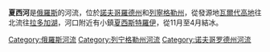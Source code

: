 {{Infobox River | river_name = 夏西河
  | image_name = Sjas.jpg
  | caption = 
  | origin = [[瓦爾代高地|瓦爾代高地]]
  | mouth = [[拉多加湖|拉多加湖]]
  | basin_countries = {{flag|Russia}}
  | length = 260公里
  | elevation = 
  | discharge = 每秒53立方米
  | watershed = 7,330平方公里}}

'''夏西河'''是[[俄羅斯|俄羅斯]]的河流，位於[[諾夫哥羅德州|諾夫哥羅德州]]和[[列寧格勒州|列寧格勒州]]，從發源地[[瓦爾代高地|瓦爾代高地]]往北流往[[拉多加湖|拉多加湖]]，河口附近有小鎮[[夏西斯特羅伊|夏西斯特羅伊]]，從11月至4月結冰。

[[Category:俄羅斯河流|Category:俄羅斯河流]]
[[Category:列宁格勒州河流|Category:列宁格勒州河流]]
[[Category:诺夫哥罗德州河流|Category:诺夫哥罗德州河流]]

{{俄罗斯地理小作品}}